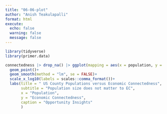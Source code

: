 ```yaml
---
title: "06-06-plot"
author: "Anish Teakulapalli"
format: html
execute:
  echo: false
  warning: false
  message: false
---
```

```r
library(tidyverse)
library(primer.data)
```
```r
connectedness |> drop_na() |> ggplot(mapping = aes(x = population, y = connectedness))+
  geom_point()+ 
  geom_smooth(method = "lm", se = FALSE)+
  scale_x_log10(labels = scales::comma_format())+
  labs(title = " US County Populations versus Economic Connectedness", 
       subtitle = "Population size does not matter to EC", 
       x = "Population", 
       y = "Economic Connectedness", 
       caption = "Opportunity Insights"
       )

```


